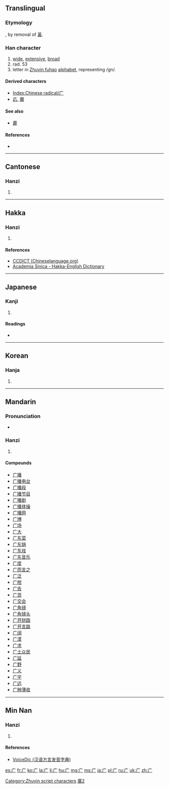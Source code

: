 {{also|廣|広|厂|疒}}
==Translingual==
{{stroke order|type=animate}}
{{ja-forms|[[広]]|广|[[廣]]}}
===Etymology===
{{Han simp|廣}}, by removal of [[黃]].

===Han character===
{{Han char|rn=53|rad=广|as=00|sn=3|four=|canj=卜竹 (YH)}}

# [[wide]], [[extensive]], [[broad]]
# rad. 53
# letter in [[Zhuyin fuhao]] [[alphabet]], representing /gn/.

====Derived characters====
* [[Index:Chinese radical/广]]
* [[応]], [[魔]]

====See also====
* [[鹿]]

====References====
* {{Han ref|kx=0343.050|dkj=09221|dj=0652.140|hdz=20872.060|uh=5E7F|ud=24191}}

[[Category:Zhuyin script characters]]

----

==Cantonese==

===Hanzi===
{{yue-hanzi|jyut=[[jim2]]|y=yim2|tra=廣}}

# {{defn|lang=yue|sort=广00}}

----

==Hakka==

===Hanzi===
{{hak-hanzi|poj=yám|gd=jam<sup>3</sup> [Hailu], zam<sup>3</sup> [Siyan], kwong<sup>3</sup> [Kwangtung]|hpy=}}

# {{defn|lang=hak|sort=广00}}

====References====
*[http://www.chinalanguage.com/dictionaries/?mode=view&view=chardict&query=%E5%B9%BF CCDICT (Chineselanguage.org)]
*[http://minhakka.ling.sinica.edu.tw/bkg/hakyin/search.php?DETAIL=1&LIMIT=id=55855&dbname=su_tian_1&graph=2 Academia Sinica - Hakka-English Dictionary]

----

==Japanese==

===Kanji===
{{ja-kanji|grade=|rs=广00}}

# {{defn|lang=ja|sort=广00}}

====Readings====
* {{ja-readings|on=[[こう]] (kou)|kun=[[ひろ]] (hiro)}}

----

==Korean==

===Hanja===
{{ko-hanja|hangeul=엄|rv=eom|mr=ŏm}}

# {{defn|lang=ko|sort=广00}}

----

==Mandarin==

===Pronunciation===
* {{audio|Zh-guang.ogg|Audio|lang=cmn}}

===Hanzi===
{{cmn-hanzi|tra=廣|pin=[[ān]] ([[an1]]), [[guǎng]] ([[guang3]]), [[yǎn]] ([[yan3]])|wg=an<sup>1</sup>, kuang<sup>3</sup>, yen<sup>3</sup>}}

# {{defn|lang=cmn|sort=广00}}

====Compounds====
* [[广播]]
* [[广播电台]]
* [[广播段]]
* [[广播节目]]
* [[广播剧]]
* [[广播体操]]
* [[广播网]]
* [[广博]]
* [[广场]]
* [[广大]]
* [[广东菜]]
* [[广东锅]]
* [[广东戏]]
* [[广东音乐]]
* [[广度]]
* [[广而言之]]
* [[广泛]]
* [[广柑]]
* [[广告]]
* [[广货]]
* [[广交会]]
* [[广角镜]]
* [[广角镜头]]
* [[广开财路]]
* [[广开言路]]
* [[广阔]]
* [[广漠]]
* [[广求]]
* [[广土众民]]
* [[广延]]
* [[广野]]
* [[广义]]
* [[广宇]]
* [[广远]]
* [[广种薄收]]

----

==Min Nan==

===Hanzi===
{{nan-hanzi|poj=kéng (keng<sup>2</sup>), kóng (kong<sup>2</sup>), giám (giam<sup>2</sup>)|gd=geng<sup>3</sup>, gong<sup>3</sup>, ngiam<sup>3</sup>}}

# {{defn|lang=nan|sort=广00}}

====References====
*[http://cn.voicedic.com/ VoiceDic (汉语方言发音字典)]

[[Category:CJKV characters simplified differently in Japan and China|廣2]]
[[Category:CJKV radicals| ]]

[[es:广]]
[[fr:广]]
[[ko:广]]
[[la:广]]
[[li:广]]
[[hu:广]]
[[mg:广]]
[[ms:广]]
[[ja:广]]
[[pl:广]]
[[ru:广]]
[[uk:广]]
[[zh:广]]